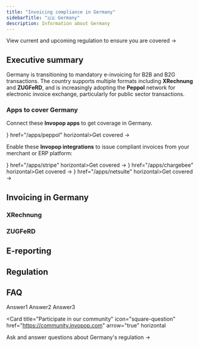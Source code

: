 ```yaml
---
title: "Invoicing compliance in Germany"
sidebarTitle: "🇩🇪 Germany"
description: Information about Germany
---
```

<Card title="Germany's invoicing e-regulation timeline" size="20" icon="timeline" href="germany-timeline" horizontal>
  View current and upcoming regulation to ensure you are covered →
</Card>


## Executive summary

Germany is transitioning to mandatory e-invoicing for B2B and B2G transactions. The country supports multiple formats including **XRechnung** and **ZUGFeRD**, and is increasingly adopting the **Peppol** network for electronic invoice exchange, particularly for public sector transactions.

### Apps to cover Germany

Connect these **Invopop apps** to get coverage in Germany.

<Columns cols="2">
  <Card title="Peppol" size="20" icon={ <PeppolIcon size={24} /> } href="/apps/peppol" horizontal>Get covered →</Card>
</Columns>

Enable these **Invopop integrations** to issue compliant invoices from your merchant or ERP platform:

<Columns cols="2">
  <Card  title="Stripe" size="20" icon={ <StripeIcon size={24} /> } href="/apps/stripe"  horizontal>Get covered →</Card>
  <Card  title="ChargeBee" size="20" icon={ <ChargebeeIcon size={24} /> } href="/apps/chargebee"  horizontal>Get covered →</Card>
  <Card  title="Netsuite" size="20" icon={ <NetsuiteIcon size={24} /> } href="/apps/netsuite"  horizontal>Get covered →</Card>
</Columns>

## Invoicing in Germany
### XRechnung
### ZUGFeRD
## E-reporting
## Regulation
## FAQ

<AccordionGroup>
  <Accordion title="Question1">
    Answer1
  </Accordion>
  <Accordion title="Question2">
    Answer2
  </Accordion>
  <Accordion title="Question3">
    Answer3
  </Accordion>
</AccordionGroup>

<Card title="Participate in our community"
  icon="square-question"
  href="https://community.invopop.com"
  arrow="true"
  horizontal
>
  Ask and answer questions about Germany's regulation →
</Card>
